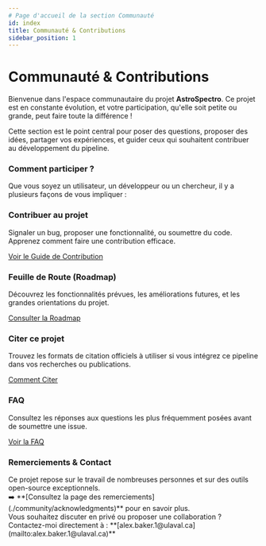 ```yaml
---
# Page d'accueil de la section Communauté
id: index
title: Communauté & Contributions
sidebar_position: 1
---
```



# <FontAwesomeIcon icon={faHeart} /> Communauté & Contributions

Bienvenue dans l'espace communautaire du projet **AstroSpectro**. Ce projet est en constante évolution, et votre participation, qu'elle soit petite ou grande, peut faire toute la différence !

Cette section est le point central pour poser des questions, proposer des idées, partager vos expériences, et guider ceux qui souhaitent contribuer au développement du pipeline.


### Comment participer ?

Que vous soyez un utilisateur, un développeur ou un chercheur, il y a plusieurs façons de vous impliquer :

<div className="container" style={{padding: '0'}}>
  <div className="row">
    <div className="col col--6 margin-bottom--lg">
      <div className="card">
        <div className="card__header"><h3><FontAwesomeIcon icon={faTools} /> Contribuer au projet</h3></div>
        <div className="card__body">
          <p>Signaler un bug, proposer une fonctionnalité, ou soumettre du code. Apprenez comment faire une contribution efficace.</p>
        </div>
        <div className="card__footer">
          <a href="./community/contributing" className="button button--primary button--block">Voir le Guide de Contribution</a>
        </div>
      </div>
    </div>
    <div className="col col--6 margin-bottom--lg">
      <div className="card">
        <div className="card__header"><h3><FontAwesomeIcon icon={faMapSigns} /> Feuille de Route (Roadmap)</h3></div>
        <div className="card__body">
          <p>Découvrez les fonctionnalités prévues, les améliorations futures, et les grandes orientations du projet.</p>
        </div>
        <div className="card__footer">
          <a href="./community/roadmap" className="button button--primary button--block">Consulter la Roadmap</a>
        </div>
      </div>
    </div>
    <div className="col col--6 margin-bottom--lg">
      <div className="card">
        <div className="card__header"><h3><FontAwesomeIcon icon={faQuoteRight} /> Citer ce projet</h3></div>
        <div className="card__body">
          <p>Trouvez les formats de citation officiels à utiliser si vous intégrez ce pipeline dans vos recherches ou publications.</p>
        </div>
        <div className="card__footer">
          <a href="./community/citing" className="button button--primary button--block">Comment Citer</a>
        </div>
      </div>
    </div>
    <div className="col col--6 margin-bottom--lg">
      <div className="card">
        <div className="card__header"><h3><FontAwesomeIcon icon={faQuestionCircle} /> FAQ</h3></div>
        <div className="card__body">
          <p>Consultez les réponses aux questions les plus fréquemment posées avant de soumettre une issue.</p>
        </div>
        <div className="card__footer">
          <a href="./community/faq" className="button button--primary button--block">Voir la FAQ</a>
        </div>
      </div>
    </div>
  </div>
</div>


### Remerciements & Contact

<div className="container" style={{padding: '0'}}>
  <div className="row">
    <div className="col" style={{marginBottom: "1rem"}}>
      Ce projet repose sur le travail de nombreuses personnes et sur des outils open-source exceptionnels.<br/>
      ➡️ **[Consultez la page des remerciements](./community/acknowledgments)** pour en savoir plus.
    </div>
    <div className="col">
      <FontAwesomeIcon icon={faEnvelope} /> Vous souhaitez discuter en privé ou proposer une collaboration ?<br/>
      Contactez-moi directement à : **[alex.baker.1@ulaval.ca](mailto:alex.baker.1@ulaval.ca)**
    </div>
  </div>
</div>